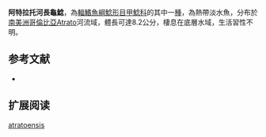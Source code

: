 {{Speciesbox
| name = 阿特拉托河長龜鯰
| image = 
| image_width = 250px
| image_caption = 
| status = NE
| status_system = IUCN3.1
| genus = Dolichancistrus
| species = atratoensis
| authority = [[Dahl|Dahl]], 1960
| synonyms = *''Pseudancistrus atratoensis''Dahl, 1960
*''Pseudancistrus atratoênsis'',Dahl, 1960
}}

'''阿特拉托河長龜鯰'''，為[[輻鰭魚綱|輻鰭魚綱]][[鯰形目|鯰形目]][[甲鯰科|甲鯰科]]的其中一[[種|種]]，為熱帶淡水魚，分布於[[南美洲|南美洲]][[哥倫比亞|哥倫比亞]]Atrato河流域，體長可達8.2公分，棲息在底層水域，生活習性不明。

==参考文献==
*{{FishBase_species|genus=Dolichancistrus|species=atratoensis|year=2014|month=11}}

== 扩展阅读 ==
{{refbegin}}
{{wikispecies-inline|Dolichancistrus atratoensis|阿特拉托河長龜鯰}}
{{refend}}
{{Taxonbar|from=Q5489787}}

[[Category:長龜鯰屬|atratoensis]]